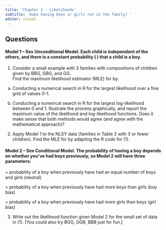 ```yaml
---
title: 'Chapter 2 - Likelihoods'
subtitle: 'Does having boys or girls run in the family? '
editor: visual
---
```


## Questions

#### Model 1 – Sex Unconditional Model.  Each child is independent of the others, and there is a constant probability ( ) that a child is a boy.

1. Consider a small example with 3 families with compositions of children given by BBG, GBG, and GG.  
Find the maximum likelihood estimator (MLE) for   by:
a)	Conducting a numerical search in R for the largest likelihood over a fine grid of values 0-1.

b)	Conducting a numerical search in R for the largest log-likelihood between 0 and 1.
Illustrate the process graphically, and report the maximum value of the likelihood and log-likelihood functions.  Does it make sense that both methods would agree (and agree with the mathematical approach)?


2. Apply Model 1 to the NLSY data (families in Table 2 with 3 or fewer children).  Find the MLE for   by adapting the R code for (1).


#### Model 2 – Sex Conditional Model.  The probability of having a boy depends on whether you’ve had boys previously, so Model 2 will have three parameters:

 = probability of a boy when previously have had an equal number of boys and girls (neutral)
 
 = probability of a boy when previously have had more boys than girls (boy bias)
 
 = probability of a boy when previously have had more girls than boys (girl bias)

3. Write out the likelihood function given Model 2 for the small set of data in (1).  [You could also try BGG, GGB, BBB just for fun.]
